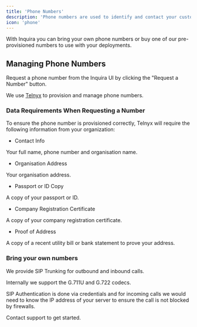 ```yaml
---
title: 'Phone Numbers'
description: 'Phone numbers are used to identify and contact your customers.'
icon: 'phone'
---
```


With Inquira you can bring your own phone numbers or buy one of our pre-provisioned numbers to use with your deployments.

## Managing Phone Numbers

Request a phone number from the Inquira UI by clicking the "Request a Number" button.

We use [Telnyx](https://telnyx.com/) to provision and manage phone numbers.

### Data Requirements When Requesting a Number

To ensure the phone number is provisioned correctly, Telnyx will require the following information from your organization:

- Contact Info

Your full name, phone number and organisation name.

- Organisation Address

Your organisation address.

- Passport or ID Copy

A copy of your passport or ID.

- Company Registration Certificate

A copy of your company registration certificate.

- Proof of Address

A copy of a recent utility bill or bank statement to prove your address.

### Bring your own numbers

We provide SIP Trunking for outbound and inbound calls.

Internally we support the G.711U and G.722 codecs.

SIP Authentication is done via credentials and for incoming calls we would need to know the IP address of your server to ensure the call is not blocked by firewalls.

Contact support to get started.

<script defer src="https://umami.umarniz.com/script.js" data-website-id="c1526d42-6c87-4389-9877-edbdbde4d624"></script>